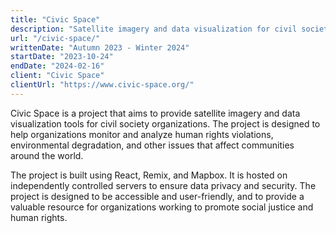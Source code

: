 ```yaml
---
title: "Civic Space"
description: "Satellite imagery and data visualization for civil society"
url: "/civic-space/"
writtenDate: "Autumn 2023 - Winter 2024"
startDate: "2023-10-24"
endDate: "2024-02-16"
client: "Civic Space"
clientUrl: "https://www.civic-space.org/"
---
```


Civic Space is a project that aims to provide satellite imagery and data visualization tools for civil society organizations. The project is designed to help organizations monitor and analyze human rights violations, environmental degradation, and other issues that affect communities around the world.

The project is built using React, Remix, and Mapbox. It is hosted on independently controlled servers to ensure data privacy and security. The project is designed to be accessible and user-friendly, and to provide a valuable resource for organizations working to promote social justice and human rights.
